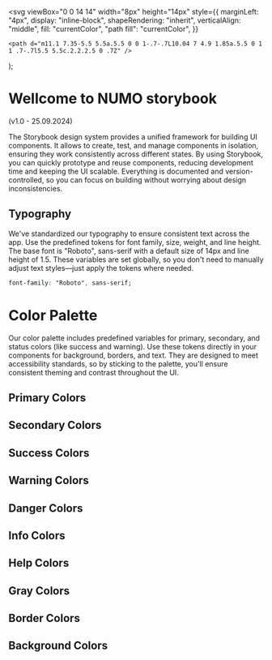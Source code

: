 
  <svg
    viewBox="0 0 14 14"
    width="8px"
    height="14px"
    style={{
      marginLeft: "4px",
      display: "inline-block",
      shapeRendering: "inherit",
      verticalAlign: "middle",
      fill: "currentColor",
      "path fill": "currentColor",
    }}
  >
    <path d="m11.1 7.35-5.5 5.5a.5.5 0 0 1-.7-.7L10.04 7 4.9 1.85a.5.5 0 1 1 .7-.7l5.5 5.5c.2.2.2.5 0 .7Z" />
  </svg>
);

<Meta title="Wellcome to NUMO storybook" />

<div>
  <h1>Wellcome to NUMO storybook</h1>
  <p>(v1.0 - 25.09.2024)</p>
  <p>
    The Storybook design system provides a unified framework for building UI
    components. It allows to create, test, and manage components in isolation,
    ensuring they work consistently across different states. By using Storybook,
    you can quickly prototype and reuse components, reducing development time
    and keeping the UI scalable. Everything is documented and
    version-controlled, so you can focus on building without worrying about
    design inconsistencies.
  </p>
</div>

## Typography

We've standardized our typography to ensure consistent text across the app. Use the predefined tokens for font family, size, weight, and line height. The base font is "Roboto", sans-serif with a default size of 14px and line height of 1.5. These variables are set globally, so you don't need to manually adjust text styles—just apply the tokens where needed.

```css
font-family: "Roboto", sans-serif;
```

# Color Palette

Our color palette includes predefined variables for primary, secondary, and status colors (like success and warning). Use these tokens directly in your components for background, borders, and text. They are designed to meet accessibility standards, so by sticking to the palette, you'll ensure consistent theming and contrast throughout the UI.

## Primary Colors

<ColorPalette>
  <ColorItem title="Primary Color" subtitle="#72ceff" colors={["#72ceff"]} />
  <ColorItem
    title="Primary Light Color"
    subtitle="#d1e4ff"
    colors={["#d1e4ff"]}
  />
  <ColorItem
    title="Primary Dark Color"
    subtitle="#62b0ff"
    colors={["#62b0ff"]}
  />
  <ColorItem
    title="Primary Darker Color"
    subtitle="#3a95e7"
    colors={["#3a95e7"]}
  />
  <ColorItem
    title="Primary Text Color"
    subtitle="#0f1c2b"
    colors={["#0f1c2b"]}
  />
</ColorPalette>

## Secondary Colors

<ColorPalette>
  <ColorItem title="Secondary Color" subtitle="#c9e6ff" colors={["#c9e6ff"]} />
  <ColorItem
    title="Secondary Light Color"
    subtitle="#d4e4fb"
    colors={["#d4e4fb"]}
  />
  <ColorItem
    title="Secondary Dark Color"
    subtitle="#9dacc2"
    colors={["#9dacc2"]}
  />
  <ColorItem
    title="Secondary Darker Color"
    subtitle="#8292a7"
    colors={["#8292a7"]}
  />
  <ColorItem
    title="Secondary Text Color"
    subtitle="#0f1c2b"
    colors={["#0f1c2b"]}
  />
</ColorPalette>

## Success Colors

<ColorPalette>
  <ColorItem title="Success Color" subtitle="#b7f1ae" colors={["#b7f1ae"]} />
  <ColorItem
    title="Success Light Color"
    subtitle="#c9ffbf"
    colors={["#c9ffbf"]}
  />
  <ColorItem
    title="Success Dark Color"
    subtitle="#86da80"
    colors={["#86da80"]}
  />
  <ColorItem
    title="Success Darker Color"
    subtitle="#6cbd67"
    colors={["#6cbd67"]}
  />
  <ColorItem
    title="Success Text Color"
    subtitle="#0f1c2b"
    colors={["#0f1c2b"]}
  />
</ColorPalette>

## Warning Colors

<ColorPalette>
  <ColorItem title="Warning Color" subtitle="#ffe17b" colors={["#ffe17b"]} />
  <ColorItem
    title="Warning Light Color"
    subtitle="#fff0c7"
    colors={["#fff0c7"]}
  />
  <ColorItem
    title="Warning Dark Color"
    subtitle="#e4c451"
    colors={["#e4c451"]}
  />
  <ColorItem
    title="Warning Darker Color"
    subtitle="#c7a938"
    colors={["#c7a938"]}
  />
  <ColorItem
    title="Warning Text Color"
    subtitle="#0f1c2b"
    colors={["#0f1c2b"]}
  />
</ColorPalette>

## Danger Colors

<ColorPalette>
  <ColorItem title="Danger Color" subtitle="#f2a79d" colors={["#f2a79d"]} />
  <ColorItem
    title="Danger Light Color"
    subtitle="#ffe9e7"
    colors={["#ffe9e7"]}
  />
  <ColorItem
    title="Danger Dark Color"
    subtitle="#ff897d"
    colors={["#ff897d"]}
  />
  <ColorItem
    title="Danger Darker Color"
    subtitle="#ff5449"
    colors={["#ff5449"]}
  />
  <ColorItem
    title="Danger Text Color"
    subtitle="#0f1c2b"
    colors={["#0f1c2b"]}
  />
</ColorPalette>

## Info Colors

<ColorPalette>
  <ColorItem title="Info Color" subtitle="#99d0d6" colors={["#99d0d6"]} />
  <ColorItem title="Info Light Color" subtitle="#b5ecf2" colors={["#b5ecf2"]} />
  <ColorItem title="Info Dark Color" subtitle="#7eb4ba" colors={["#7eb4ba"]} />
  <ColorItem
    title="Info Darker Color"
    subtitle="#64999f"
    colors={["#64999f"]}
  />
  <ColorItem title="Info Text Color" subtitle="#0f1c2b" colors={["#0f1c2b"]} />
</ColorPalette>

## Help Colors

<ColorPalette>
  <ColorItem title="Help Color" subtitle="#ffeb3b" colors={["#ffeb3b"]} />
  <ColorItem title="Help Light Color" subtitle="#fff9c4" colors={["#fff9c4"]} />
  <ColorItem title="Help Dark Color" subtitle="#fbc02d" colors={["#fbc02d"]} />
  <ColorItem
    title="Help Darker Color"
    subtitle="#f57f17"
    colors={["#f57f17"]}
  />
  <ColorItem title="Help Text Color" subtitle="#0f1c2b" colors={["#0f1c2b"]} />
</ColorPalette>

## Gray Colors

<ColorPalette>
  <ColorItem title="Gray Color" subtitle="#c3c7cf" colors={["#c3c7cf"]} />
  <ColorItem title="Gray Light Color" subtitle="#dfe2eb" colors={["#dfe2eb"]} />
  <ColorItem title="Gray Dark Color" subtitle="#a7abb4" colors={["#a7abb4"]} />
  <ColorItem
    title="Gray Darker Color"
    subtitle="#8d9199"
    colors={["#8d9199"]}
  />
  <ColorItem title="Gray Text Color" subtitle="#000000" colors={["#000000"]} />
</ColorPalette>

## Border Colors

<ColorPalette>
  <ColorItem title="Border Color" subtitle="#dfe2eb" colors={["#dfe2eb"]} />
  <ColorItem
    title="Border Light Color"
    subtitle="#edf1f9"
    colors={["#edf1f9"]}
  />
  <ColorItem
    title="Border Dark Color"
    subtitle="#c3c7cf"
    colors={["#c3c7cf"]}
  />
  <ColorItem
    title="Border Darker Color"
    subtitle="#a7abb4"
    colors={["#a7abb4"]}
  />
</ColorPalette>

## Background Colors

<ColorPalette>
  <ColorItem title="Background Color" subtitle="#f8f9ff" colors={["#f8f9ff"]} />
  <ColorItem
    title="Background Light Color"
    subtitle="#ffffff"
    colors={["#ffffff"]}
  />
  <ColorItem
    title="Background Dark Color"
    subtitle="#eceef4"
    colors={["#eceef4"]}
  />
  <ColorItem
    title="Background Darker Color"
    subtitle="#e1e2e8"
    colors={["#e1e2e8"]}
  />
</ColorPalette>

```

```
